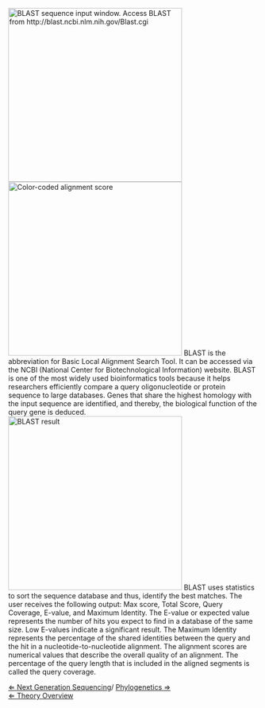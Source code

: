 [[File: NucleotideBlast.png|thumbnail|left|350px|BLAST sequence input window. Access BLAST from http://blast.ncbi.nlm.nih.gov/Blast.cgi]]
[[File: BlastScores.png|thumbnail|right|350px|Color-coded alignment score]]
BLAST is the abbreviation for Basic Local Alignment Search Tool. It can be accessed via the NCBI (National Center for Biotechnological Information) website. BLAST is one of the most widely used bioinformatics tools because it helps researchers efficiently compare a query oligonucleotide or protein sequence to large databases. Genes that share the highest homology with the input sequence are identified, and thereby, the biological function of the query gene is deduced.
[[File: BLAST result.png|thumbnail|right|350px|BLAST result]]
BLAST uses statistics to sort the sequence database and thus, identify the best matches. The user receives the following output: Max score, Total Score, Query Coverage, E-value, and Maximum Identity. The E-value or expected value represents the number of hits you expect to find in a database of the same size. Low E-values indicate a significant result. The Maximum Identity represents the percentage of the shared identities between the query and the hit in a nucleotide-to-nucleotide alignment. The alignment scores are numerical values that describe the overall quality of an alignment. The percentage of the query length that is included in the aligned segments is called the query coverage.




[[NGS_Plant| &lArr; Next Generation Sequencing]]/ [[Phylogenetics| Phylogenetics &rArr;]]<br>
[[PlantLab| &lArr; Theory Overview]]
